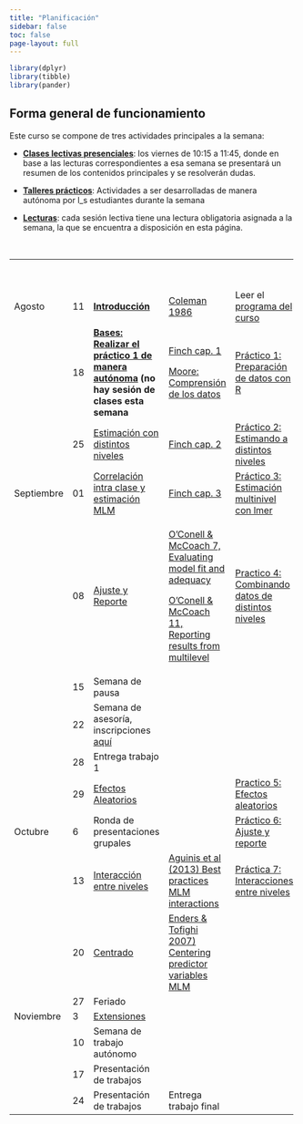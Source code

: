 ```yaml
---
title: "Planificación"
sidebar: false
toc: false
page-layout: full
---
```


```r
library(dplyr)
library(tibble)
library(pander)
```

## Forma general de funcionamiento

Este curso se compone de tres actividades principales a la semana:

-   <i class="fas fa-chalkboard-teacher"></i> [**Clases lectivas presenciales**](): los viernes de 10:15 a 11:45, donde en base a las lecturas correspondientes a esa semana se presentará un resumen de los contenidos principales y se resolverán dudas.

-   <i class="fas fa-user-edit"></i> [**Talleres prácticos**](): Actividades a ser desarrolladas de manera autónoma por l_s estudiantes durante la semana

-   <i class="fas fa-book-reader"></i> [**Lecturas**](): cada sesión lectiva tiene una lectura obligatoria asignada a la semana, la que se encuentra a disposición en esta página.

<br>

+------------+--------+------------------------------------------------------------------------------------------------------------------------------------------+-----------------------------------------------------------------------------------------------------------------------+--------------------------------------------------------------------------------------------------------+--------+
|            |        | # <i class="fas fa-chalkboard-teacher"></i>                                                                                              | # <i class="fas fa-book-reader"></i>                                                                                  | # <i class="fas fa-user-edit"></i>                                                                     |        |
+------------+--------+------------------------------------------------------------------------------------------------------------------------------------------+-----------------------------------------------------------------------------------------------------------------------+--------------------------------------------------------------------------------------------------------+--------+
| Agosto     | 11     | [**Introducción**](/content/01-content.html)                                                                                             | [Coleman 1986](/files/readings/coleman1986.pdf)                                                                       | Leer el [programa del curso](/syllabus.html)                                                           |        |
+------------+--------+------------------------------------------------------------------------------------------------------------------------------------------+-----------------------------------------------------------------------------------------------------------------------+--------------------------------------------------------------------------------------------------------+--------+
|            | 18     | [**Bases: Realizar el práctico 1 de manera autónoma**](/content/02-content.html) **(no hay sesión de clases esta semana**                | [Finch cap. 1](/files/readings/finch_etal%202014cap123.pdf)                                                           | [Práctico 1: Preparación de datos con R](/assignment/01-practico.html)                                 |        |
|            |        |                                                                                                                                          |                                                                                                                       |                                                                                                        |        |
|            |        |                                                                                                                                          | [Moore: Comprensión de los datos](https://multivariada.netlify.app/docs/lecturas/moore_comprensiondelosdatos.pdf)     |                                                                                                        |        |
+------------+--------+------------------------------------------------------------------------------------------------------------------------------------------+-----------------------------------------------------------------------------------------------------------------------+--------------------------------------------------------------------------------------------------------+--------+
|            | 25     | [Estimación con distintos niveles](/content/03-content.html)                                                                             | [Finch cap. 2](/files/readings/finch_etal%202014cap123.pdf)                                                           | [Práctico 2: Estimando a distintos niveles](/assignment/02-practico.html)                              |        |
+------------+--------+------------------------------------------------------------------------------------------------------------------------------------------+-----------------------------------------------------------------------------------------------------------------------+--------------------------------------------------------------------------------------------------------+--------+
| Septiembre | 01     | [Correlación intra clase y estimación MLM](/content/04-content.html)                                                                     | [Finch cap. 3](/files/readings/finch_etal%202014cap123.pdf)                                                           | [Práctico 3: Estimación multinivel con lmer](/assignment/03-practico.html)                             |        |
+------------+--------+------------------------------------------------------------------------------------------------------------------------------------------+-----------------------------------------------------------------------------------------------------------------------+--------------------------------------------------------------------------------------------------------+--------+
|            | 08     | [Ajuste y Reporte](/content/05-content.html)                                                                                             | [O'Conell & McCoach 7, Evaluating model fit and adequacy](https://multinivel.netlify.app/readings/OConnellchap7.pdf)  | [Practico 4: Combinando datos de distintos niveles](/assignment/04-practico.html)                      |        |
|            |        |                                                                                                                                          |                                                                                                                       |                                                                                                        |        |
|            |        |                                                                                                                                          | [O'Conell & McCoach 11, Reporting results from multilevel](https://multinivel.netlify.app/readings/OConnellchap8.pdf) |                                                                                                        |        |
+------------+--------+------------------------------------------------------------------------------------------------------------------------------------------+-----------------------------------------------------------------------------------------------------------------------+--------------------------------------------------------------------------------------------------------+--------+
|            | 15     | Semana de pausa                                                                                                                          |                                                                                                                       |                                                                                                        |        |
+------------+--------+------------------------------------------------------------------------------------------------------------------------------------------+-----------------------------------------------------------------------------------------------------------------------+--------------------------------------------------------------------------------------------------------+--------+
|            | 22     | Semana de asesoría, inscripciones [aquí](https://docs.google.com/spreadsheets/d/1m98s_P7n__ddbyx7C21--9N4w6ZP1t-RDlizuOTArpo/edit#gid=0) |                                                                                                                       |                                                                                                        |        |
+------------+--------+------------------------------------------------------------------------------------------------------------------------------------------+-----------------------------------------------------------------------------------------------------------------------+--------------------------------------------------------------------------------------------------------+--------+
|            | 28     | Entrega trabajo 1                                                                                                                        |                                                                                                                       |                                                                                                        |        |
+------------+--------+------------------------------------------------------------------------------------------------------------------------------------------+-----------------------------------------------------------------------------------------------------------------------+--------------------------------------------------------------------------------------------------------+--------+
|            | 29     | [Efectos Aleatorios](/content/06-content.html)                                                                                           |                                                                                                                       | [Practico 5: Efectos aleatorios](../practicas/c_ranef.html)                                            |        |
+------------+--------+------------------------------------------------------------------------------------------------------------------------------------------+-----------------------------------------------------------------------------------------------------------------------+--------------------------------------------------------------------------------------------------------+--------+
| Octubre    | 6      | Ronda de presentaciones grupales                                                                                                         |                                                                                                                       | [Práctico 6: Ajuste y reporte](https://multinivel.netlify.com/practicas/e_ajustereporte.html)          |        |
+------------+--------+------------------------------------------------------------------------------------------------------------------------------------------+-----------------------------------------------------------------------------------------------------------------------+--------------------------------------------------------------------------------------------------------+--------+
|            | 13     | [Interacción entre niveles](../docpres/07_interacciones/7interacciones.html)                                                             | [Aguinis et al (2013) Best practices MLM interactions](../readings/aguinis2013crosslevel.pdf)                         | [Práctica 7: Interacciones entre niveles](https://multinivel.netlify.com/practicas/f_interaccion.html) |        |
+------------+--------+------------------------------------------------------------------------------------------------------------------------------------------+-----------------------------------------------------------------------------------------------------------------------+--------------------------------------------------------------------------------------------------------+--------+
|            | 20     | [Centrado](../docpres/08_centering/08centering.html)                                                                                     | [Enders & Tofighi 2007) Centering predictor variables MLM](../readings/enderstofighi.pdf)                             |                                                                                                        |        |
+------------+--------+------------------------------------------------------------------------------------------------------------------------------------------+-----------------------------------------------------------------------------------------------------------------------+--------------------------------------------------------------------------------------------------------+--------+
|            | 27     | Feriado                                                                                                                                  |                                                                                                                       |                                                                                                        |        |
+------------+--------+------------------------------------------------------------------------------------------------------------------------------------------+-----------------------------------------------------------------------------------------------------------------------+--------------------------------------------------------------------------------------------------------+--------+
| Noviembre  | 3      | [Extensiones](../docpres/09_extensiones/09extensiones.html)                                                                              |                                                                                                                       |                                                                                                        |        |
+------------+--------+------------------------------------------------------------------------------------------------------------------------------------------+-----------------------------------------------------------------------------------------------------------------------+--------------------------------------------------------------------------------------------------------+--------+
|            | 10     | Semana de trabajo autónomo                                                                                                               |                                                                                                                       |                                                                                                        |        |
+------------+--------+------------------------------------------------------------------------------------------------------------------------------------------+-----------------------------------------------------------------------------------------------------------------------+--------------------------------------------------------------------------------------------------------+--------+
|            | 17     | Presentación de trabajos                                                                                                                 |                                                                                                                       |                                                                                                        |        |
+------------+--------+------------------------------------------------------------------------------------------------------------------------------------------+-----------------------------------------------------------------------------------------------------------------------+--------------------------------------------------------------------------------------------------------+--------+
|            | 24     | Presentación de trabajos                                                                                                                 | Entrega trabajo final                                                                                                 |                                                                                                        |        |
+------------+--------+------------------------------------------------------------------------------------------------------------------------------------------+-----------------------------------------------------------------------------------------------------------------------+--------------------------------------------------------------------------------------------------------+--------+
